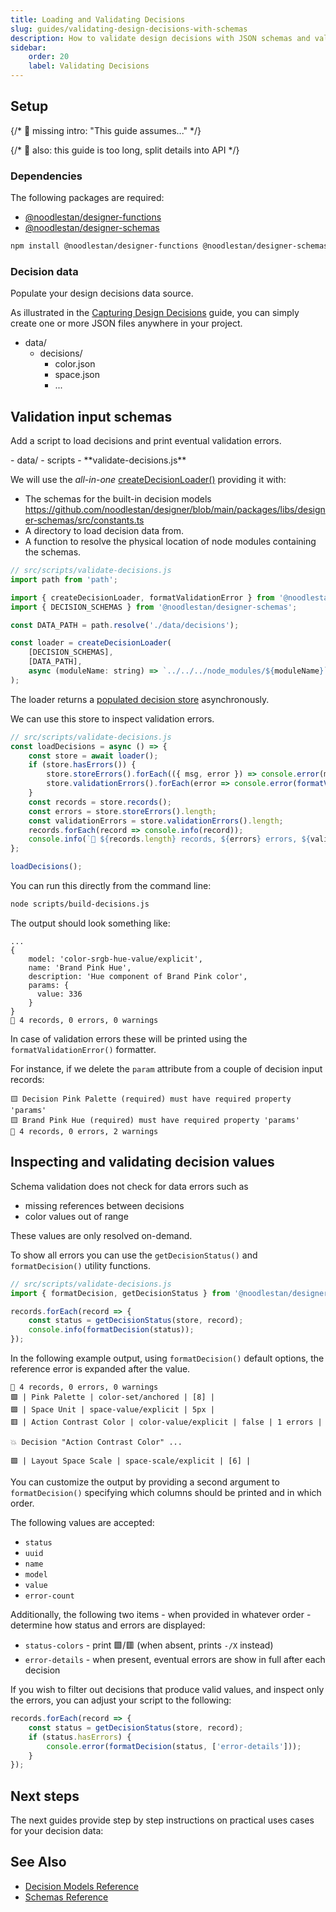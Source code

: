 ```yaml
---
title: Loading and Validating Decisions
slug: guides/validating-design-decisions-with-schemas
description: How to validate design decisions with JSON schemas and validators
sidebar:
    order: 20
    label: Validating Decisions
---
```




## Setup

{/* 🚧 missing intro: "This guide assumes..." */}

{/* 🚧 also: this guide is too long, split details into API */}

### Dependencies

The following packages are required:

-   [@noodlestan/designer-functions](/api/designer-functions)
-   [@noodlestan/designer-schemas](/api/designer-schemas)

```bash
npm install @noodlestan/designer-functions @noodlestan/designer-schemas
```

### Decision data

Populate your design decisions data source.

As illustrated in the [Capturing Design Decisions](/guides/capturing-design-decisions-in-data)
guide, you can simply create one or more JSON files anywhere in your project.

<FileTree>

-   data/
    -   decisions/
        -   color.json
        -   space.json
        -   ...

</FileTree>

## Validation input schemas

Add a script to load decisions and print eventual validation errors.

<FileTree>
-   data/
-   scripts
    - **validate-decisions.js**

</FileTree>

We will use the _all-in-one_
[createDecisionLoader()](/api/designer-functions/Loader/createDecisionLoader)
providing it with:

-   The
    schemas for the built-in decision models
    https://github.com/noodlestan/designer/blob/main/packages/libs/designer-schemas/src/constants.ts
-   A directory to load decision data from.
-   A function to resolve the physical location of node modules containing the schemas.

```js
// src/scripts/validate-decisions.js
import path from 'path';

import { createDecisionLoader, formatValidationError } from '@noodlestan/designer-functions';
import { DECISION_SCHEMAS } from '@noodlestan/designer-schemas';

const DATA_PATH = path.resolve('./data/decisions');

const loader = createDecisionLoader(
    [DECISION_SCHEMAS],
    [DATA_PATH],
    async (moduleName: string) => `../../../node_modules/${moduleName}`,
);
```

The loader returns a
[populated decision store](/api/designer-functions/Types/StaticDecisionStore)
asynchronously.

We can use this store to inspect validation errors.

```js
// src/scripts/validate-decisions.js
const loadDecisions = async () => {
    const store = await loader();
    if (store.hasErrors()) {
        store.storeErrors().forEach(({ msg, error }) => console.error(msg, error));
        store.validationErrors().forEach(error => console.error(formatValidationError(error)));
    }
    const records = store.records();
    const errors = store.storeErrors().length;
    const validationErrors = store.validationErrors().length;
    records.forEach(record => console.info(record));
    console.info(`🐘 ${records.length} records, ${errors} errors, ${validationErrors} warnings`);
};

loadDecisions();
```

You can run this directly from the command line:

```bash
node scripts/build-decisions.js
```

The output should look something like:

```
...
{
    model: 'color-srgb-hue-value/explicit',
    name: 'Brand Pink Hue',
    description: 'Hue component of Brand Pink color',
    params: {
      value: 336
    }
}
🐘 4 records, 0 errors, 0 warnings
```

In case of validation errors these will be printed using the `formatValidationError()` formatter.

For instance, if we delete the `param` attribute from a couple of decision input records:

```
🟨 Decision Pink Palette (required) must have required property 'params'
🟨 Brand Pink Hue (required) must have required property 'params'
🐘 4 records, 0 errors, 2 warnings
```

## Inspecting and validating decision values

Schema validation does not check for data errors such as

-   missing references between decisions
-   color values out of range

These values are only resolved on-demand.

To show all errors you can use the `getDecisionStatus()` and `formatDecision()`
utility functions.

```js
// src/scripts/validate-decisions.js
import { formatDecision, getDecisionStatus } from '@noodlestan/designer-functions';

records.forEach(record => {
    const status = getDecisionStatus(store, record);
    console.info(formatDecision(status));
});
```

In the following example output, using `formatDecision()` default options, the
reference error is expanded after the value.

```
🐘 4 records, 0 errors, 0 warnings
🟩 | Pink Palette | color-set/anchored | [8] |
🟩 | Space Unit | space-value/explicit | 5px |
🟥 | Action Contrast Color | color-value/explicit | false | 1 errors |

💥 Decision "Action Contrast Color" ...

🟩 | Layout Space Scale | space-scale/explicit | [6] |
```

You can customize the output by providing a second argument to `formatDecision()`
specifying which columns should be printed and in which order.

The following values are accepted:

-   `status`
-   `uuid`
-   `name`
-   `model`
-   `value`
-   `error-count`

Additionally, the following two items - when provided in whatever order - determine
how status and errors are displayed:

-   `status-colors` - print 🟩/🟥 (when absent, prints `-/X` instead)
-   `error-details` - when present, eventual errors are show in full after each decision

If you wish to filter out decisions that produce valid values, and inspect only the errors,
you can adjust your script to the following:

```js
records.forEach(record => {
    const status = getDecisionStatus(store, record);
    if (status.hasErrors) {
        console.error(formatDecision(status, ['error-details']));
    }
});
```

## Next steps

The next guides provide step by step instructions on practical uses cases for your decision data:

<CardGrid>
    <LinkCard
        href={href('/guides/generating-css-variables-from-design-decisions-and-tokens')}
        title="Generating CSS Variables"
    />
    <LinkCard
        href={href('/guides/documenting-design-decisions-with-astro-and-mdx')}
        title="Rendering in Astro MDX"
    />

</CardGrid>

## See Also

-   [Decision Models Reference](/decision-models)
-   [Schemas Reference](/schemas)
